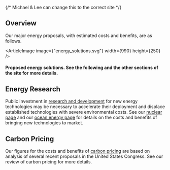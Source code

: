 
<EnergyPriorities />

{/* Michael & Lee can change this to the correct site */}

<div className={`${site}-background-gradient`}>

## Overview
Our major energy proposals, with estimated costs and benefits, are as follows.

<ArticleImage image={"energy_solutions.svg"} width={990} height={250} />
#### Proposed energy solutions. See the following and the other sections of the site for more details.

## Energy Research

Public investment in [research and development](/energy/energy_socioeconomics/policy_se) 
for new energy technologies may be necessary to accelerate their deployment and displace established 
technologies with severe environmental costs. See our 
[nuclear page](/energy/energy_production/nuclear) and our 
[ocean energy page](/energy/energy_production/mhk) for details on the costs and 
benefits of bringing new technologies to market.

## Carbon Pricing

Our figures for the costs and benefits of 
[carbon pricing](/energy/energy_socioeconomics/carbon_pricing_e) are based on analysis 
of several recent proposals in the United States Congress. See our review of carbon pricing for more details.

<br></br>
</div>
